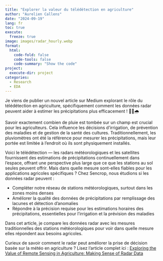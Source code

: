 ```yaml
---
title: "Explorer la valeur du télédétection en agriculture"
author: "Aurelien Callens"
date: "2024-09-19"
lang: fr
toc: true
execute:
  freeze: true
image: images/radar_hourly.webp
format: 
  html:
    code-fold: false
    code-tools: false
    code-summary: "Show the code"
project:
  execute-dir: project
categories:
  - Research
  - EDA
---
```


Je viens de publier un nouvel article sur Medium explorant le rôle du télédétection en agriculture, spécifiquement comment les données radar peuvent aider à estimer les précipitations plus efficacement ! 📡🌾🌧

Savoir exactement combien de pluie est tombée sur un champ est crucial pour les agriculteurs. Cela influence les décisions d'irrigation, de prévention des maladies et de gestion de la santé des cultures. Traditionnellement, les pluviomètres ont été la référence pour mesurer les précipitations, mais leur portée est limitée à l'endroit où ils sont physiquement installés.

Voici le télédétection — les radars météorologiques et les satellites fournissent des estimations de précipitations continuellement dans l'espace, offrant une perspective plus large que ce que les stations au sol seules peuvent offrir. Mais dans quelle mesure sont-elles fiables pour les applications agricoles spécifiques ? Chez Sencrop, nous étudions si les données radar peuvent :

- Compléter notre réseau de stations météorologiques, surtout dans les zones moins denses
- Améliorer la qualité des données de précipitations par remplissage des lacunes et détection d'anomalies
- Répondre à la précision requise pour les estimations horaires des précipitations, essentielles pour l'irrigation et la prévision des maladies

Dans cet article, je compare les données radar avec les mesures traditionnelles des stations météorologiques pour voir dans quelle mesure elles répondent aux besoins agricoles.

Curieux de savoir comment le radar peut améliorer la prise de décision basée sur la météo en agriculture ? Lisez l'article complet ici : [Exploring the Value of Remote Sensing in Agriculture: Making Sense of Radar Data](https://medium.com/science-engineering-at-sencrop/exploring-the-value-of-remote-sensing-in-agriculture-making-sense-of-radar-data-63a46fa97901)
